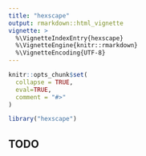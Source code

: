 ```yaml
---
title: "hexscape"
output: rmarkdown::html_vignette
vignette: >
  %\VignetteIndexEntry{hexscape}
  %\VignetteEngine{knitr::rmarkdown}
  %\VignetteEncoding{UTF-8}
---
```


```r
knitr::opts_chunk$set(
  collapse = TRUE,
  eval=TRUE,
  comment = "#>"
)
```

```r
library("hexscape")
```

## TODO
